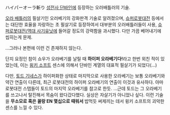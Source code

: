 ハイパーオーラ斬り
[[성전사 단바인]]에 등장하는 오러배틀러의 기술. 

[[오라 배틀러]]의 필살기인 오러베기의 강화판격 기술로 알려졌으며, [[슈퍼로봇대전]] 등에서는 대단한 효율을 자랑하는 초 필살기로 등장하여서 대부분의 오러배틀러들이 사용, [[슈퍼로봇대전/역대 사기유닛]]에 들어갈 정도의 강력함을 과시했다. 다만 가끔 베어내기에 씹히는게 문제. 

...그러나 본편에 이런 건 존재하지 않는다.

단지 요정인 참이 쇼우가 오라베기를 날릴 때 '''하이퍼 오라베기다!'''라고 한번 외친 적이 있었는데, 이는 [[윙키 소프트]] 센스에 의해서 단바인 계열의 대표적 필살기가 되었다(...)

다만, [[토드 기네스]]가 하이퍼화한 상태로 마지막으로 사용한 오라베기는 보통 오라베기와 약간 연출이 다른데, 최근 로봇대전의 하이퍼 오라베기의 연출이 이것과 유사하다. 아마 로봇대전 스탭들이 토드의 마지막 오라베기를 참고로 한듯.
...근데 토드는 그 오라베기를 쓰고나서 탈진해서 목숨이 왔다갔다했다. 실상은 자살기가 아니었나 싶다. 이런 기술을 '''무소모로 혹은 꼴랑 EN 몇십으로 때워서''' 밥먹듯 써제끼는 데서 윙키 소프트의 괴악한 센스를 느낄 수 있다.
